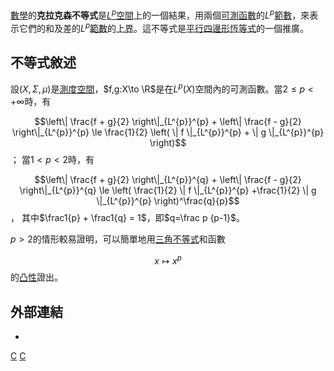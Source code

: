 [[數學|數學]]的'''克拉克森不等式'''是[[Lp空間|''L''<sup>''p''</sup>空間]]上的一個結果，用兩個[[可測函數|可測函數]]的''L''<sup>''p''</sup>[[範數|範數]]，來表示它們的和及差的''L''<sup>''p''</sup>[[範數|範數]]的[[上界|上界]]。這不等式是[[平行四邊形恆等式|平行四邊形恆等式]]的一個推廣。

==不等式敘述==
設<math>(X,\Sigma,\mu)</math>是[[測度空間|測度空間]]，<math>f,g:X\to \R</math>是在<math>L^p(X)</math>空間內的可測函數。當<math>2 \leq p < +\infty</math>時，有
:<math>\left\| \frac{f + g}{2} \right\|_{L^{p}}^{p} + \left\| \frac{f - g}{2} \right\|_{L^{p}}^{p} \le \frac{1}{2} \left( \| f \|_{L^{p}}^{p} + \| g \|_{L^{p}}^{p} \right)</math>；
當<math>1<p<2</math>時，有
:<math>\left\| \frac{f + g}{2} \right\|_{L^{p}}^{q} + \left\| \frac{f - g}{2} \right\|_{L^{p}}^{q} \le \left( \frac{1}{2} \| f \|_{L^{p}}^{p} +\frac{1}{2} \| g \|_{L^{p}}^{p} \right)^\frac{q}{p}</math>，
其中<math>\frac1{p} + \frac1{q} = 1</math>，即<math>q=\frac p {p-1}</math>。

<math>p>2</math>的情形較易證明，可以簡單地用[[三角不等式|三角不等式]]和函數
:<math>x \mapsto x^{p}</math>
的[[凸函數|凸性]]證出。

==外部連結==
* {{PlanetMath|urlname=ClarksonInequality|title=Clarkson inequality}}

[[Category:賦範空間|C]]
[[Category:代数不等式|C]]